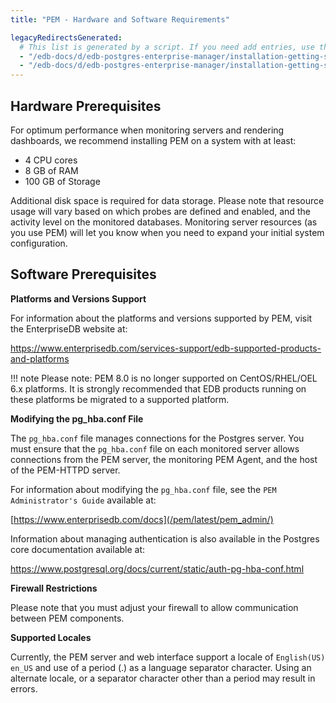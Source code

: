 ```yaml
---
title: "PEM - Hardware and Software Requirements"

legacyRedirectsGenerated:
  # This list is generated by a script. If you need add entries, use the `legacyRedirects` key.
  - "/edb-docs/d/edb-postgres-enterprise-manager/installation-getting-started/linux-installation-guide/8.0/pem_hardware_software_requirements.html"
  - "/edb-docs/d/edb-postgres-enterprise-manager/installation-getting-started/linux-installation-guide/latest/pem_hardware_software_requirements.html"
---
```


## Hardware Prerequisites

For optimum performance when monitoring servers and rendering dashboards, we recommend installing PEM on a system with at least:

-   4 CPU cores
-   8 GB of RAM
-   100 GB of Storage

Additional disk space is required for data storage. Please note that resource usage will vary based on which probes are defined and enabled, and the activity level on the monitored databases. Monitoring server resources (as you use PEM) will let you know when you need to expand your initial system configuration.

## Software Prerequisites

**Platforms and Versions Support**

For information about the platforms and versions supported by PEM, visit the EnterpriseDB website at:

<https://www.enterprisedb.com/services-support/edb-supported-products-and-platforms>

!!! note Please note:
PEM 8.0 is no longer supported on CentOS/RHEL/OEL 6.x platforms. It is strongly recommended that EDB products running on these platforms be migrated to a supported platform.

**Modifying the pg_hba.conf File**

The `pg_hba.conf` file manages connections for the Postgres server. You must ensure that the `pg_hba.conf` file on each monitored server allows connections from the PEM server, the monitoring PEM Agent, and the host of the PEM-HTTPD server.

For information about modifying the `pg_hba.conf` file, see the `PEM Administrator's Guide` available at:

[https://www.enterprisedb.com/docs](/pem/latest/pem_admin/)

Information about managing authentication is also available in the Postgres core documentation available at:

<https://www.postgresql.org/docs/current/static/auth-pg-hba-conf.html>

**Firewall Restrictions**

Please note that you must adjust your firewall to allow communication between PEM components.

**Supported Locales**

Currently, the PEM server and web interface support a locale of `English(US) en_US` and use of a period (.) as a language separator character. Using an alternate locale, or a separator character other than a period may result in errors.
